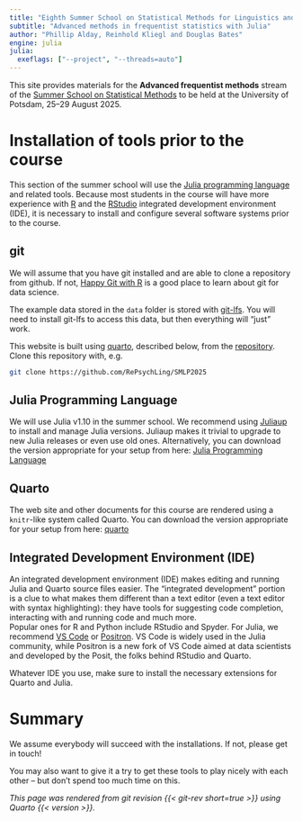 ```yaml
---
title: "Eighth Summer School on Statistical Methods for Linguistics and Psychology"
subtitle: "Advanced methods in frequentist statistics with Julia"
author: "Phillip Alday, Reinhold Kliegl and Douglas Bates"
engine: julia
julia:
  exeflags: ["--project", "--threads=auto"]
---
```


This site provides materials for the **Advanced frequentist methods** stream of the [Summer School on Statistical Methods](https://vasishth.github.io/smlp2025/) to be held at the University of Potsdam, 25--29 August 2025.

# Installation of tools prior to the course

This section of the summer school will use the [Julia programming language](https://julialang.org/) and related tools.
Because most students in the course will have more experience with [R](https://r-project.org) and the [RStudio](https://rstudio.com) integrated development environment (IDE), it is necessary to install and configure several software systems prior to the course.

## git

We will assume that you have git installed and are able to clone a repository from github.
If not, [Happy Git with R](https://happygitwithr.com/) is a good place to learn about git for data science.

The example data stored in the `data` folder is stored with [git-lfs](https://git-lfs.com/). You will need to install git-lfs to access this data, but then everything will "just" work.

This website is built using [quarto](https://quarto.org), described below, from the [repository](https://github.com/RePsychLing/SMLP2025).
Clone this repository with, e.g.

```sh
git clone https://github.com/RePsychLing/SMLP2025
```

## Julia Programming Language

We will use Julia v1.10 in the summer school. We recommend using [Juliaup](https://github.com/JuliaLang/juliaup) to install and manage Julia versions. Juliaup makes it trivial to upgrade to new Julia releases or even use old ones. Alternatively,  you can download the version appropriate for your setup from here: [Julia Programming Language](https://julialang.org/downloads/)

## Quarto

The web site and other documents for this course are rendered using a `knitr`-like system called Quarto. You can download the version appropriate for your setup from here: [quarto](https://quarto.org/docs/get-started/)

## Integrated Development Environment (IDE)

An integrated development environment (IDE) makes editing and running Julia and Quarto source files easier.
The "integrated development" portion is a clue to what makes them different than a text editor (even a text editor with syntax highlighting): they have tools for suggesting code completion, interacting with and running code and much more.  
Popular ones for R and Python include RStudio and Spyder. For Julia, we recommend [VS Code](https://code.visualstudio.com/download) or [Positron](https://github.com/posit-dev/positron/wiki#installing-positron). 
VS Code is widely used in the Julia community, while Positron is a new fork of VS Code aimed at data scientists and developed by the Posit, the folks behind RStudio and Quarto.

Whatever IDE you use, make sure to install the necessary extensions for Quarto and Julia. 

# Summary

We assume everybody will succeed with the installations. If not, please get in touch!

You may also want to give it a try to get these tools to play nicely with each other -- but don't spend too much time on this.

*This page was rendered from git revision {{< git-rev short=true >}} using Quarto {{< version >}}.*

